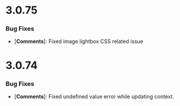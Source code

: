 # 3.0.75

### Bug Fixes
- [**Comments**]: Fixed image lightbox CSS related issue


# 3.0.74

### Bug Fixes
- [**Comments**]: Fixed undefined value error while updating context.
